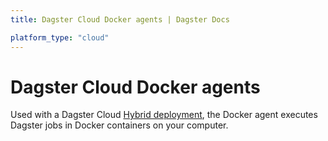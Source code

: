 ```yaml
---
title: Dagster Cloud Docker agents | Dagster Docs

platform_type: "cloud"
---
```


# Dagster Cloud Docker agents

Used with a Dagster Cloud [Hybrid deployment](/dagster-cloud/deployment/hybrid), the Docker agent executes Dagster jobs in Docker containers on your computer.

<ArticleList>
  <ArticleListItem
    title="Configuring and running a Docker agent"
    href="/dagster-cloud/deployment/agents/docker/configuring-running-docker-agent"
  ></ArticleListItem>
  <ArticleListItem
    title="Docker agent configuration reference"
    href="/dagster-cloud/deployment/agents/docker/configuration-reference"
  ></ArticleListItem>
</ArticleList>